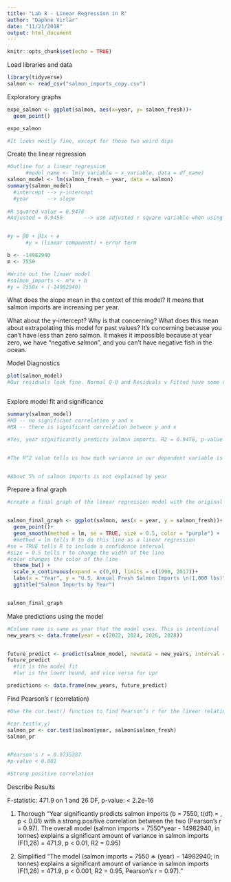 ```yaml
---
title: "Lab 8 - Linear Regression in R"
author: "Daphne Virlar"
date: "11/21/2018"
output: html_document
---
```


```r
knitr::opts_chunk$set(echo = TRUE)
```



Load libraries and data
```r
library(tidyverse)
salmon <- read_csv("salmon_imports_copy.csv")
```


Exploratory graphs
```r
expo_salmon <- ggplot(salmon, aes(x=year, y= salmon_fresh))+
  geom_point()

expo_salmon

#It looks mostly fine, except for those two weird dips
```



Create the linear regression
```r
#Outline for a linear regression
      #model_name <- lm(y_variable ~ x_variable, data = df_name)
salmon_model <- lm(salmon_fresh ~ year, data = salmon)
summary(salmon_model)
  #intercept --> y-intercept
  #year      --> slope
  
#R squared value = 0.9478
#Adjusted = 0.9458       --> use adjusted r square variable when using multiple predictor variables


#y = β0 + β1x + e
      #y = (linear component) + error term

b <- -14982940
m <- 7550

#Write out the linaer model
#salmon_imports <- m*x + b
#y = 7550x + (-14982940)

```


What does the slope mean in the context of this model?
It means that salmon imports are increasing per year.

What about the y-intercept? Why is that concerning? What does this mean about extrapolating this model for past values?
It's concerning because you can't have less than zero salmon. It makes it impossible because at year zero, we have "negative salmon", and you can't have negative fish in the ocean. 



Model Diagnostics
```r
plot(salmon_model)
#Our residuals look fine. Normal Q-Q and Residuals v Fitted have some outliers, but I'm not concerned about it given what our exploratory data analysis shows us. 



```

Explore model fit and significance
```r
summary(salmon_model)
#H0 -- no significant correlation y and x
#HA -- there is significant correlation between y and x

#Yes, year significantly predicts salmon imports. R2 = 0.9478, p-value < 0.001


#The R^2 value tells us how much variance in our dependent variable is expained by our independent variable


#About 5% of salmon imports is not explained by year

```


Prepare a final graph
```r
#create a final graph of the linear regression model with the original data, model and 95% confidence interval for predictions


salmon_final_graph <- ggplot(salmon, aes(x = year, y = salmon_fresh))+
  geom_point()+
  geom_smooth(method = lm, se = TRUE, size = 0.5, color = "purple") + 
  #method = lm tells R to do this line as a linear regression
#se = TRUE tells R to include a confidence interval
#size = 0.5 tells r to change the width of the line
#color changes the color of the line
  theme_bw() +
  scale_x_continuous(expand = c(0,0), limits = c(1990, 2017))+
  labs(x = "Year", y = "U.S. Annual Fresh Salmon Imports \n(1,000 lbs)")+
  ggtitle("Salmon Imports by Year")


salmon_final_graph
```



Make predictions using the model
```r
#Column name is same as year that the model uses. This is intentional
new_years <- data.frame(year = c(2022, 2024, 2026, 2028))


future_predict <- predict(salmon_model, newdata = new_years, interval = "confidence")
future_predict
  #fit is the model fit
  #lwr is the lower bound, and vice versa for upr

predictions <- data.frame(new_years, future_predict)


```


Find Pearson's r (correlation)
```r
#Use the cor.test() function to find Pearson’s r for the linear relationship described between year and salmon imports.

#cor.test(x,y)
salmon_pr <- cor.test(salmon$year, salmon$salmon_fresh)
salmon_pr


#Pearson's r = 0.9735387
#p-value < 0.001

#Strong positive correlation

```

Describe Results


F-statistic: 471.9 on 1 and 26 DF,  p-value: < 2.2e-16


1. Thorough
“Year significantly predicts salmon imports (b = 7550, t(df) = , p < 0.01) with a strong positive correlation between the two (Pearson's r = 0.97). The overall model (salmon imports = 7550*year - 14982940, in tonnes) explains a significant amount of variance in salmon imports (F(1,26) = 471.9, p < 0.01, R2 = 0.95)



2. Simplified
“The model (salmon imports = 7550 ∗ (year) − 14982940; in tonnes) explains a significant amount of
variance in salmon imports (F(1,26) = 471.9, p < 0.001, R2 = 0.95, Pearson’s r = 0.97).”






